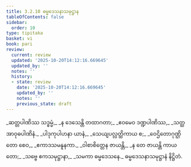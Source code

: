 ```yaml
---
title: 3.2.10 ဓမ္မဒေသနာသမုဋ္ဌာန
tableOfContents: false
sidebar:
  order: 10
type: tipitaka
basket: vi
book: pari
review:
  current: review
  updated: '2025-10-20T14:12:16.669645'
  updated_by: ''
  notes: ''
  history:
  - state: review
    date: '2025-10-20T14:12:16.669645'
    updated_by: ''
    notes: ''
    previous_state: draft
---
```



<DynamicBreadcrumb />


<ReviewStatus review={frontmatter.review} showDetails={true} />

<HypothesisAnnotation frontmatter={frontmatter} />

<Division number="267" book="pari" e="ch" v="5" p="162">

<Paragraph number="1138" type="verses" book="pari">
_ဆတ္တပါဏိဿ သဒ္ဓမ္မံ,_  
_န ဒေသေန္တိ တထာဂတာ;_  
_ဧဝမေဝ ဒဏ္ဍပါဏိဿ,_  
_သတ္ထအာဝုဓပါဏိနံ._  

</Paragraph>

<Paragraph number="1139" type="verses" book="pari">
_ပါဒုကုပါဟနာ ယာနံ,_  
_သေယျပလ္လတ္ထိကာယ စ;_  
_ဝေဌိတောဂုဏ္ဌိတော စေဝ,_  
_ဧကာဒသမနူနကာ._  

</Paragraph>

<Paragraph number="1140" type="verses" book="pari">
_ဝါစာစိတ္တေန ဇာယန္တိ,_  
_န တေ ဇာယန္တိ ကာယတော;_  
_သဗ္ဗေ ဧကသမုဋ္ဌာနာ,_  
_သမကာ ဓမ္မဒေသနေ._  


</Paragraph>
</Division>

<Paragraph number="1141" type="center" book="pari">
ဓမ္မဒေသနာသမုဋ္ဌာနံ နိဋ္ဌိတံ.
</Paragraph>